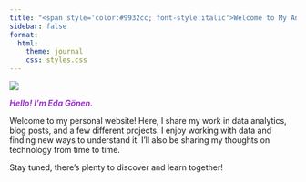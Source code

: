 ```yaml
---
title: "<span style='color:#9932cc; font-style:italic'>Welcome to My Analytic Lab</span>"
sidebar: false
format:
  html:
    theme: journal
    css: styles.css
---
```


![](images/clipboard-3014854296.gif)

[***Hello! I'm Eda Gönen.***]{style="color:#9932cc"}

Welcome to my personal website! Here, I share my work in data analytics, blog posts, and a few different projects. I enjoy working with data and finding new ways to understand it. I’ll also be sharing my thoughts on technology from time to time.

Stay tuned, there’s plenty to discover and learn together!
